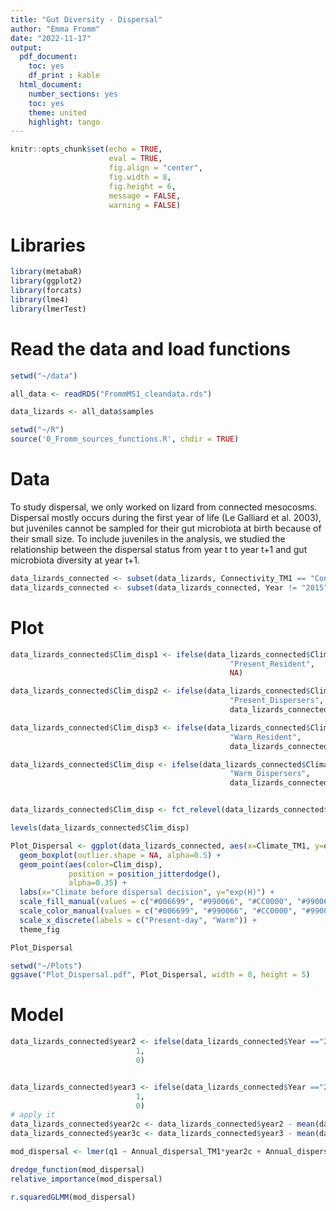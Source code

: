```yaml
---
title: "Gut Diversity - Dispersal"
author: "Emma Fromm"
date: "2022-11-17"
output:
  pdf_document:
    toc: yes
    df_print : kable
  html_document:
    number_sections: yes
    toc: yes
    theme: united
    highlight: tango
---
```


```r
knitr::opts_chunk$set(echo = TRUE,
                      eval = TRUE, 
                      fig.align = "center", 
                      fig.width = 8,
                      fig.height = 6, 
                      message = FALSE, 
                      warning = FALSE)
```

# Libraries
```r
library(metabaR)
library(ggplot2)
library(forcats)
library(lme4)
library(lmerTest)
```

# Read the data and load functions
```r
setwd("~/data")

all_data <- readRDS("FrommMS1_cleandata.rds")

data_lizards <- all_data$samples

setwd("~/R")
source('0_Fromm_sources_functions.R', chdir = TRUE)
```

# Data 

To study dispersal, we only worked on lizard from connected mesocosms. Dispersal mostly occurs during the first year of life (Le Galliard et al. 2003), but juveniles cannot be sampled for their gut microbiota at birth because of their small size. To include juveniles in the analysis, we studied the relationship between the dispersal status from year t to year t+1 and gut microbiota diversity at year t+1.

```r
data_lizards_connected <- subset(data_lizards, Connectivity_TM1 == "Connected")
data_lizards_connected <- subset(data_lizards_connected, Year != "2015")
```

# Plot 
<!--new variable to assign the right colors --> 
```r
data_lizards_connected$Clim_disp1 <- ifelse(data_lizards_connected$Climate_TM1 == "T28" & data_lizards_connected$Annual_dispersal_TM1 == "0", 
                                                 "Present_Resident", 
                                                 NA)

data_lizards_connected$Clim_disp2 <- ifelse(data_lizards_connected$Climate_TM1 == "T28" & data_lizards_connected$Annual_dispersal_TM1 == "1", 
                                                 "Present_Dispersers", 
                                                 data_lizards_connected$Clim_disp1)

data_lizards_connected$Clim_disp3 <- ifelse(data_lizards_connected$Climate_TM1 == "T38" & data_lizards_connected$Annual_dispersal_TM1 == "0", 
                                                 "Warm_Resident", 
                                                 data_lizards_connected$Clim_disp2)

data_lizards_connected$Clim_disp <- ifelse(data_lizards_connected$Climate_TM1 == "T38" & data_lizards_connected$Annual_dispersal_TM1 == "1", 
                                                 "Warm_Dispersers", 
                                                 data_lizards_connected$Clim_disp3)


data_lizards_connected$Clim_disp <- fct_relevel(data_lizards_connected$Clim_disp, c("Present_Resident", "Present_Dispersers", "Warm_Resident", "Warm_Dispersers"))

levels(data_lizards_connected$Clim_disp)
```

```r
Plot_Dispersal <- ggplot(data_lizards_connected, aes(x=Climate_TM1, y=q1, fill=Clim_disp)) + 
  geom_boxplot(outlier.shape = NA, alpha=0.5) +
  geom_point(aes(color=Clim_disp), 
             position = position_jitterdodge(), 
             alpha=0.35) + 
  labs(x="Climate before dispersal decision", y="exp(H)") +
  scale_fill_manual(values = c("#006699", "#990066", "#CC0000", "#990066")) +
  scale_color_manual(values = c("#006699", "#990066", "#CC0000", "#990066")) + 
  scale_x_discrete(labels = c("Present-day", "Warm")) +
  theme_fig

Plot_Dispersal
```

<!-- Save plot --> 
```r
setwd("~/Plots")
ggsave("Plot_Dispersal.pdf", Plot_Dispersal, width = 8, height = 5)
```
# Model 
<!--Centered years --> 
```r
data_lizards_connected$year2 <- ifelse(data_lizards_connected$Year =="2017", 
                            1, 
                            0)


data_lizards_connected$year3 <- ifelse(data_lizards_connected$Year =="2018", 
                            1, 
                            0)
# apply it
data_lizards_connected$year2c <- data_lizards_connected$year2 - mean(data_lizards_connected$year2)
data_lizards_connected$year3c <- data_lizards_connected$year3 - mean(data_lizards_connected$year3)
```

<!--Run model --> 
```r
mod_dispersal <- lmer(q1 ~ Annual_dispersal_TM1*year2c + Annual_dispersal_TM1*year3c + Annual_dispersal_TM1*Climate_TM1 + Climate_TM1*year2c + Climate_TM1*year3c + Age_class + Sex + SVL + (1|Mesocosm_TM1) + (1|Code), data = data_lizards_connected) 

dredge_function(mod_dispersal)
relative_importance(mod_dispersal)

r.squaredGLMM(mod_dispersal)
```

